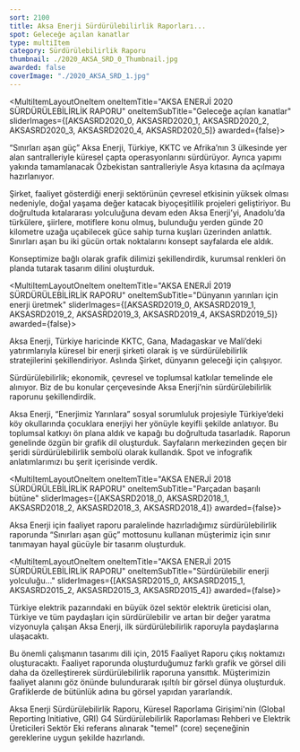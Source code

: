 ```yaml
---
sort: 2100
title: Aksa Enerji Sürdürülebilirlik Raporları...
spot: Geleceğe açılan kanatlar
type: multiItem
category: Sürdürülebilirlik Raporu
thumbnail: ./2020_AKSA_SRD_0_Thumbnail.jpg
awarded: false
coverImage: "./2020_AKSA_SRD_1.jpg"
---
```




<MultiItemLayoutOneItem oneItemTitle="AKSA ENERJİ 2020 SÜRDÜRÜLEBİLİRLİK RAPORU" oneItemSubTitle="Geleceğe açılan kanatlar" sliderImages={[AKSASRD2020_0, AKSASRD2020_1, AKSASRD2020_2, AKSASRD2020_3, AKSASRD2020_4, AKSASRD2020_5]} awarded={false}>

“Sınırları aşan güç” Aksa Enerji, Türkiye, KKTC ve Afrika’nın 3 ülkesinde yer alan santralleriyle küresel çapta operasyonlarını sürdürüyor. Ayrıca yapımı yakında tamamlanacak Özbekistan santralleriyle Asya kıtasına da açılmaya hazırlanıyor.

Şirket, faaliyet gösterdiği enerji sektörünün çevresel etkisinin yüksek olması nedeniyle, doğal yaşama değer katacak biyoçeşitlilik projeleri geliştiriyor. Bu doğrultuda kıtalararası yolculuğuna devam eden Aksa Enerji’yi, Anadolu’da türkülere, şiirlere, motiflere konu olmuş, bulunduğu yerden günde 20 kilometre uzağa uçabilecek güce sahip turna kuşları üzerinden anlattık. Sınırları aşan bu iki gücün ortak noktalarını konsept sayfalarda ele aldık.

Konseptimize bağlı olarak grafik dilimizi şekillendirdik, kurumsal renkleri ön planda tutarak tasarım dilini oluşturduk.

</MultiItemLayoutOneItem>


<MultiItemLayoutOneItem oneItemTitle="AKSA ENERJİ 2019 SÜRDÜRÜLEBİLİRLİK RAPORU" oneItemSubTitle="Dünyanın yarınları için enerji üretmek" sliderImages={[AKSASRD2019_0, AKSASRD2019_1, AKSASRD2019_2, AKSASRD2019_3, AKSASRD2019_4, AKSASRD2019_5]} awarded={false}>

Aksa Enerji, Türkiye haricinde KKTC, Gana, Madagaskar ve Mali’deki yatırımlarıyla küresel bir enerji şirketi olarak iş ve sürdürülebilirlik stratejilerini şekillendiriyor. Aslında Şirket, dünyanın geleceği için çalışıyor.

Sürdürülebilirlik; ekonomik, çevresel ve toplumsal katkılar temelinde ele alınıyor. Biz de bu konular çerçevesinde Aksa Enerji’nin sürdürülebilirlik raporunu şekillendirdik.

Aksa Enerji, “Enerjimiz Yarınlara” sosyal sorumluluk projesiyle Türkiye’deki köy okullarında çocuklara enerjiyi her yönüyle keyifli şekilde anlatıyor. Bu toplumsal katkıyı ön plana aldık ve kapağı bu doğrultuda tasarladık. Raporun genelinde özgün bir grafik dil oluşturduk. Sayfaların merkezinden geçen bir şeridi sürdürülebilirlik sembolü olarak kullandık. Spot ve infografik anlatımlarımızı bu şerit içerisinde verdik.

</MultiItemLayoutOneItem>


<MultiItemLayoutOneItem oneItemTitle="AKSA ENERJİ 2018 SÜRDÜRÜLEBİLİRLİK RAPORU" oneItemSubTitle="Parçadan başarılı bütüne" sliderImages={[AKSASRD2018_0, AKSASRD2018_1, AKSASRD2018_2, AKSASRD2018_3, AKSASRD2018_4]} awarded={false}>

Aksa Enerji için faaliyet raporu paralelinde hazırladığımız sürdürülebilirlik raporunda “Sınırları aşan güç” mottosunu kullanan müşterimiz için sınır tanımayan hayal gücüyle bir tasarım oluşturduk.

</MultiItemLayoutOneItem>


<MultiItemLayoutOneItem oneItemTitle="AKSA ENERJİ 2015 SÜRDÜRÜLEBİLİRLİK RAPORU" oneItemSubTitle="Sürdürülebilir enerji yolculuğu..." sliderImages={[AKSASRD2015_0, AKSASRD2015_1, AKSASRD2015_2, AKSASRD2015_3, AKSASRD2015_4]} awarded={false}>

Türkiye elektrik pazarındaki en büyük özel sektör elektrik üreticisi olan, Türkiye ve tüm paydaşları için sürdürülebilir ve artan bir değer yaratma vizyonuyla çalışan Aksa Enerji, ilk sürdürülebilirlik raporuyla paydaşlarına ulaşacaktı.

Bu önemli çalışmanın tasarımı dili için, 2015 Faaliyet Raporu çıkış noktamızı oluşturacaktı. Faaliyet raporunda oluşturduğumuz farklı grafik ve görsel dili daha da özelleştirerek sürdürülebilirlik raporuna yansıttık. Müşterimizin faaliyet alanını göz önünde bulundurarak ışıltılı bir görsel dünya oluşturduk. Grafiklerde de bütünlük adına bu görsel yapıdan yararlandık.

Aksa Enerji Sürdürülebilirlik Raporu, Küresel Raporlama Girişimi'nin (Global Reporting Initiative, GRI) G4 Sürdürülebilirlik Raporlaması Rehberi ve Elektrik Üreticileri Sektör Eki referans alınarak "temel" (core) seçeneğinin gereklerine uygun şekilde hazırlandı.

</MultiItemLayoutOneItem>
